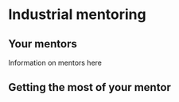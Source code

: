 # Industrial mentoring {#mentoring}

## Your mentors

Information on mentors here

## Getting the most of your mentor
